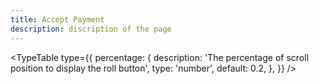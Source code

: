 ```yaml
---
title: Accept Payment
description: discription of the page
---
```


 
<TypeTable
  type={{
    percentage: {
      description:
        'The percentage of scroll position to display the roll button',
      type: 'number',
      default: 0.2,
    },
  }}
/>
 